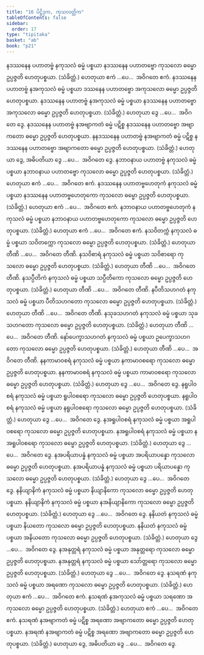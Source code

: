 ```yaml
---
title: "16 ပိဋ္ဌိဒုက, ကုသလတ္တိက"
tableOfContents: false
sidebar:
  order: 17
type: "tipitaka"
basket: "ab"
book: "p21"
---
```



<DynamicBreadcrumb />

<Division number="44" book="p21" e="ch" v="40" p="357">

<Paragraph number="105" book="p21">
နဒဿနေန ပဟာတဗ္ဗံ နကုသလံ ဓမ္မံ ပစ္စယာ နဒဿနေန ပဟာတဗ္ဗော ကုသလော ဓမ္မော ဥပ္ပဇ္ဇတိ ဟေတုပစ္စယာ. (သံခိတ္တံ.) ဟေတုယာ ဧကံ …ပေ…  အဝိဂတေ ဧကံ.
</Paragraph>

<Paragraph number="106" book="p21">
နဒဿနေန ပဟာတဗ္ဗံ နအကုသလံ ဓမ္မံ ပစ္စယာ ဒဿနေန ပဟာတဗ္ဗော အကုသလော ဓမ္မော ဥပ္ပဇ္ဇတိ ဟေတုပစ္စယာ. နဒဿနေန ပဟာတဗ္ဗံ နအကုသလံ ဓမ္မံ ပစ္စယာ နဒဿနေန ပဟာတဗ္ဗော အကုသလော ဓမ္မော ဥပ္ပဇ္ဇတိ ဟေတုပစ္စယာ. (သံခိတ္တံ.) ဟေတုယာ ဒွေ …ပေ…  အဝိဂတေ ဒွေ.
</Paragraph>

<Paragraph number="107" book="p21">
နဒဿနေန ပဟာတဗ္ဗံ နအဗျာကတံ ဓမ္မံ ပဋိစ္စ နဒဿနေန ပဟာတဗ္ဗော အဗျာကတော ဓမ္မော ဥပ္ပဇ္ဇတိ ဟေတုပစ္စယာ. နနဒဿနေန ပဟာတဗ္ဗံ နအဗျာကတံ ဓမ္မံ ပဋိစ္စ နဒဿနေန ပဟာတဗ္ဗော အဗျာကတော ဓမ္မော ဥပ္ပဇ္ဇတိ ဟေတုပစ္စယာ. (သံခိတ္တံ.) ဟေတုယာ ဒွေ, အဓိပတိယာ ဒွေ …ပေ…  အဝိဂတေ ဒွေ.
</Paragraph>

</Division>
<Division number="45" book="p21" e="ch" v="40" p="357">

<Paragraph number="108" book="p21">
နဘာဝနာယ ပဟာတဗ္ဗံ နကုသလံ ဓမ္မံ ပစ္စယာ နဘာဝနာယ ပဟာတဗ္ဗော ကုသလော ဓမ္မော ဥပ္ပဇ္ဇတိ ဟေတုပစ္စယာ. (သံခိတ္တံ.)
</Paragraph>

<Paragraph number="109" book="p21">
ဟေတုယာ ဧကံ …ပေ…  အဝိဂတေ ဧကံ.
</Paragraph>

</Division>
<Division number="46" book="p21" e="ch" v="40" p="357">

<Paragraph number="110" book="p21">
နဒဿနေန ပဟာတဗ္ဗဟေတုကံ နကုသလံ ဓမ္မံ ပစ္စယာ နဒဿနေန ပဟာတဗ္ဗဟေတုကော ကုသလော ဓမ္မော ဥပ္ပဇ္ဇတိ ဟေတုပစ္စယာ. (သံခိတ္တံ.)
</Paragraph>

<Paragraph number="111" book="p21">
ဟေတုယာ ဧကံ …ပေ…  အဝိဂတေ ဧကံ.
</Paragraph>

</Division>
<Division number="47" book="p21" e="ch" v="40" p="357">

<Paragraph number="112" book="p21">
နဘာဝနာယ ပဟာတဗ္ဗဟေတုကံ နကုသလံ ဓမ္မံ ပစ္စယာ နဘာဝနာယ ပဟာတဗ္ဗဟေတုကော ကုသလော ဓမ္မော ဥပ္ပဇ္ဇတိ ဟေတုပစ္စယာ. (သံခိတ္တံ.)
</Paragraph>

<Paragraph number="113" book="p21">
ဟေတုယာ ဧကံ …ပေ…  အဝိဂတေ ဧကံ.
</Paragraph>

</Division>
<Division number="48" book="p21" e="ch" v="40" p="357">

<Paragraph number="114" book="p21">
နသဝိတက္ကံ နကုသလံ ဓမ္မံ ပစ္စယာ သဝိတက္ကော ကုသလော ဓမ္မော ဥပ္ပဇ္ဇတိ ဟေတုပစ္စယာ. (သံခိတ္တံ.)
</Paragraph>

<Paragraph number="115" book="p21">
ဟေတုယာ တီဏိ …ပေ…  အဝိဂတေ တီဏိ.
</Paragraph>

</Division>
<Division number="49" book="p21" e="ch" v="40" p="358">

<Paragraph number="116" book="p21">
နသဝိစာရံ နကုသလံ ဓမ္မံ ပစ္စယာ သဝိစာရော ကုသလော ဓမ္မော ဥပ္ပဇ္ဇတိ ဟေတုပစ္စယာ. (သံခိတ္တံ.)
</Paragraph>

<Paragraph number="117" book="p21">
ဟေတုယာ တီဏိ …ပေ…  အဝိဂတေ တီဏိ.
</Paragraph>

</Division>
<Division number="50" book="p21" e="ch" v="40" p="358">

<Paragraph number="118" book="p21">
နသပ္ပီတိကံ နကုသလံ ဓမ္မံ ပစ္စယာ သပ္ပီတိကော ကုသလော ဓမ္မော ဥပ္ပဇ္ဇတိ ဟေတုပစ္စယာ. (သံခိတ္တံ.)
</Paragraph>

<Paragraph number="119" book="p21">
ဟေတုယာ တီဏိ …ပေ…  အဝိဂတေ တီဏိ.
</Paragraph>

</Division>
<Division number="51" book="p21" e="ch" v="40" p="358">

<Paragraph number="120" book="p21">
နပီတိသဟဂတံ နကုသလံ ဓမ္မံ ပစ္စယာ ပီတိသဟဂတော ကုသလော ဓမ္မော ဥပ္ပဇ္ဇတိ ဟေတုပစ္စယာ. (သံခိတ္တံ.)
</Paragraph>

<Paragraph number="121" book="p21">
ဟေတုယာ တီဏိ …ပေ…  အဝိဂတေ တီဏိ.
</Paragraph>

</Division>
<Division number="52" book="p21" e="ch" v="40" p="358">

<Paragraph number="122" book="p21">
နသုခသဟဂတံ နကုသလံ ဓမ္မံ ပစ္စယာ သုခသဟဂတော ကုသလော ဓမ္မော ဥပ္ပဇ္ဇတိ ဟေတုပစ္စယာ. (သံခိတ္တံ.)
</Paragraph>

<Paragraph number="123" book="p21">
ဟေတုယာ တီဏိ …ပေ…  အဝိဂတေ တီဏိ.
</Paragraph>

</Division>
<Division number="53" book="p21" e="ch" v="40" p="358">

<Paragraph number="124" book="p21">
နော်ပေက္ခာသဟဂတံ နကုသလံ ဓမ္မံ ပစ္စယာ ဥပေက္ခာသဟဂတော ကုသလော ဓမ္မော ဥပ္ပဇ္ဇတိ ဟေတုပစ္စယာ. (သံခိတ္တံ.)
</Paragraph>

<Paragraph number="125" book="p21">
ဟေတုယာ တီဏိ …ပေ…  အဝိဂတေ တီဏိ.
</Paragraph>

</Division>
<Division number="54" book="p21" e="ch" v="40" p="358">

<Paragraph number="126" book="p21">
နနကာမာဝစရံ နကုသလံ ဓမ္မံ ပစ္စယာ နကာမာဝစရော ကုသလော ဓမ္မော ဥပ္ပဇ္ဇတိ ဟေတုပစ္စယာ. နနကာမာဝစရံ နကုသလံ ဓမ္မံ ပစ္စယာ ကာမာဝစရော ကုသလော ဓမ္မော ဥပ္ပဇ္ဇတိ ဟေတုပစ္စယာ. (သံခိတ္တံ.)
</Paragraph>

<Paragraph number="127" book="p21">
ဟေတုယာ ဒွေ …ပေ…  အဝိဂတေ ဒွေ.
</Paragraph>

</Division>
<Division number="55" book="p21" e="ch" v="40" p="358">

<Paragraph number="128" book="p21">
နရူပါဝစရံ နကုသလံ ဓမ္မံ ပစ္စယာ ရူပါဝစရော ကုသလော ဓမ္မော ဥပ္ပဇ္ဇတိ ဟေတုပစ္စယာ. နရူပါဝစရံ နကုသလံ ဓမ္မံ ပစ္စယာ နရူပါဝစရော ကုသလော ဓမ္မော ဥပ္ပဇ္ဇတိ ဟေတုပစ္စယာ. (သံခိတ္တံ.)
</Paragraph>

<Paragraph number="129" book="p21">
ဟေတုယာ ဒွေ …ပေ…  အဝိဂတေ ဒွေ.
</Paragraph>

</Division>
<Division number="56" book="p21" e="ch" v="40" p="358">

<Paragraph number="130" book="p21">
နအရူပါဝစရံ နကုသလံ ဓမ္မံ ပစ္စယာ အရူပါဝစရော ကုသလော ဓမ္မော ဥပ္ပဇ္ဇတိ ဟေတုပစ္စယာ. နအရူပါဝစရံ နကုသလံ ဓမ္မံ ပစ္စယာ နအရူပါဝစရော ကုသလော ဓမ္မော ဥပ္ပဇ္ဇတိ ဟေတုပစ္စယာ. (သံခိတ္တံ.)
</Paragraph>

<Paragraph number="131" book="p21">
ဟေတုယာ ဒွေ …ပေ…  အဝိဂတေ ဒွေ.
</Paragraph>

</Division>
<Division number="57" book="p21" e="ch" v="40" p="358">

<Paragraph number="132" book="p21">
နအပရိယာပန္နံ နကုသလံ ဓမ္မံ ပစ္စယာ အပရိယာပန္နော ကုသလော ဓမ္မော ဥပ္ပဇ္ဇတိ ဟေတုပစ္စယာ. နအပရိယာပန္နံ နကုသလံ ဓမ္မံ ပစ္စယာ ပရိယာပန္နော ကုသလော ဓမ္မော ဥပ္ပဇ္ဇတိ ဟေတုပစ္စယာ. (သံခိတ္တံ.)
</Paragraph>

<Paragraph number="133" book="p21">
ဟေတုယာ ဒွေ …ပေ…  အဝိဂတေ ဒွေ.
</Paragraph>

</Division>
<Division number="58" book="p21" e="ch" v="40" p="358">

<Paragraph number="134" book="p21">
နနိယျာနိကံ နကုသလံ ဓမ္မံ ပစ္စယာ နိယျာနိကော ကုသလော ဓမ္မော ဥပ္ပဇ္ဇတိ ဟေတုပစ္စယာ. နနိယျာနိကံ နကုသလံ ဓမ္မံ ပစ္စယာ နအနိယျာနိကော ကုသလော ဓမ္မော ဥပ္ပဇ္ဇတိ ဟေတုပစ္စယာ. (သံခိတ္တံ.)
</Paragraph>

<Paragraph number="135" book="p21">
ဟေတုယာ ဒွေ …ပေ…  အဝိဂတေ ဒွေ.
</Paragraph>

</Division>
<Division number="59" book="p21" e="ch" v="40" p="359">

<Paragraph number="136" book="p21">
နနိယတံ နကုသလံ ဓမ္မံ ပစ္စယာ နိယတော ကုသလော ဓမ္မော ဥပ္ပဇ္ဇတိ ဟေတုပစ္စယာ. နနိယတံ နကုသလံ ဓမ္မံ ပစ္စယာ အနိယတော ကုသလော ဓမ္မော ဥပ္ပဇ္ဇတိ ဟေတုပစ္စယာ. (သံခိတ္တံ.)
</Paragraph>

<Paragraph number="137" book="p21">
ဟေတုယာ ဒွေ …ပေ…  အဝိဂတေ ဒွေ.
</Paragraph>

</Division>
<Division number="60" book="p21" e="ch" v="40" p="359">

<Paragraph number="138" book="p21">
နအနုတ္တရံ နကုသလံ ဓမ္မံ ပစ္စယာ အနုတ္တရော ကုသလော ဓမ္မော ဥပ္ပဇ္ဇတိ ဟေတုပစ္စယာ. နအနုတ္တရံ နကုသလံ ဓမ္မံ ပစ္စယာ သော်တ္တရော ကုသလော ဓမ္မော ဥပ္ပဇ္ဇတိ ဟေတုပစ္စယာ. (သံခိတ္တံ.)
</Paragraph>

<Paragraph number="139" book="p21">
ဟေတုယာ ဒွေ …ပေ…  အဝိဂတေ ဒွေ.
</Paragraph>

</Division>
<Division number="61" book="p21" e="ch" v="40" p="359">

<Paragraph number="140" book="p21">
နသရဏံ နကုသလံ ဓမ္မံ ပစ္စယာ အရဏော ကုသလော ဓမ္မော ဥပ္ပဇ္ဇတိ ဟေတုပစ္စယာ. (သံခိတ္တံ.) ဟေတုယာ ဧကံ …ပေ…  အဝိဂတေ ဧကံ.
</Paragraph>

<Paragraph number="141" book="p21">
နသရဏံ နအကုသလံ ဓမ္မံ ပစ္စယာ သရဏော အကုသလော ဓမ္မော ဥပ္ပဇ္ဇတိ ဟေတုပစ္စယာ. (သံခိတ္တံ.) ဟေတုယာ ဧကံ …ပေ…  အဝိဂတေ ဧကံ.
</Paragraph>

<Paragraph number="142" book="p21">
နသရဏံ နအဗျာကတံ ဓမ္မံ ပဋိစ္စ အရဏော အဗျာကတော ဓမ္မော ဥပ္ပဇ္ဇတိ ဟေတုပစ္စယာ. နအရဏံ နအဗျာကတံ ဓမ္မံ ပဋိစ္စ အရဏော အဗျာကတော ဓမ္မော ဥပ္ပဇ္ဇတိ ဟေတုပစ္စယာ. (သံခိတ္တံ.) ဟေတုယာ ဒွေ, အဓိပတိယာ ဒွေ …ပေ…  အဝိဂတေ ဒွေ.
</Paragraph>
</Division>